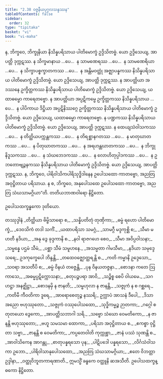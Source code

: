 ```yaml
---
title: "2.38 ဝဇ္ဇနီယပုဂ္ဂလသန္ဒဿန"
tableOfContents: false
sidebar:
  order: 32
type: "tipitaka"
basket: "vi"
book: "vi-maha"
---
```



<DynamicBreadcrumb />

<Division number="183" book="vi-maha">

<Paragraph number="797" book="vi-maha">
န, ဘိက္ခဝေ, ဘိက္ခုနိယာ နိသိန္နပရိသာယ ပါတိမောက္ခံ ဥဒ္ဒိသိတဗ္ဗံ. ယော ဥဒ္ဒိသေယျ, အာပတ္တိ ဒုက္ကဋဿ. န သိက္ခမာနာယ …ပေ…  န သာမဏေရဿ …ပေ…  န သာမဏေရိယာ …ပေ…  န သိက္ခာပစ္စက္ခာတကဿ …ပေ…  န အန္တိမဝတ္ထုံ အဇ္ဈာပန္နကဿ နိသိန္နပရိသာယ ပါတိမောက္ခံ ဥဒ္ဒိသိတဗ္ဗံ. ယော ဥဒ္ဒိသေယျ, အာပတ္တိ ဒုက္ကဋဿ.
</Paragraph>

<Paragraph number="798" book="vi-maha">
န အာပတ္တိယာ အဒဿနေ ဥက္ခိတ္တကဿ နိသိန္နပရိသာယ ပါတိမောက္ခံ ဥဒ္ဒိသိတဗ္ဗံ. ယော ဥဒ္ဒိသေယျ, ယထာဓမ္မော ကာရေတဗ္ဗော. န အာပတ္တိယာ အပ္ပဋိကမ္မေ ဥက္ခိတ္တကဿ နိသိန္နပရိသာယ …ပေ…  န ပါပိကာယ ဒိဋ္ဌိယာ အပ္ပဋိနိဿဂ္ဂေ ဥက္ခိတ္တကဿ နိသိန္နပရိသာယ ပါတိမောက္ခံ ဥဒ္ဒိသိတဗ္ဗံ. ယော ဥဒ္ဒိသေယျ, ယထာဓမ္မော ကာရေတဗ္ဗော.
</Paragraph>

<Paragraph number="799" book="vi-maha">
န ပဏ္ဍကဿ နိသိန္နပရိသာယ ပါတိမောက္ခံ ဥဒ္ဒိသိတဗ္ဗံ. ယော ဥဒ္ဒိသေယျ, အာပတ္တိ ဒုက္ကဋဿ. န ထေယျသံဝါသကဿ …ပေ…  န တိတ္ထိယပက္ကန္တကဿ …ပေ…  န တိရစ္ဆာနဂတဿ …ပေ…  န မာတုဃာတကဿ …ပေ…  န ပိတုဃာတကဿ …ပေ…  န အရဟန္တဃာတကဿ …ပေ…  န ဘိက္ခုနိဒူသကဿ …ပေ…  န သံဃဘေဒကဿ …ပေ…  န လောဟိတုပ္ပါဒကဿ …ပေ…  န ဥဘတောဗျဉ္ဇနကဿ နိသိန္နပရိသာယ ပါတိမောက္ခံ ဥဒ္ဒိသိတဗ္ဗံ. ယော ဥဒ္ဒိသေယျ, အာပတ္တိ ဒုက္ကဋဿ.
</Paragraph>

<Paragraph number="800" book="vi-maha">
န, ဘိက္ခဝေ, ပါရိဝါသိကပါရိသုဒ္ဓိဒါနေန ဥပေါသထော ကာတဗ္ဗော, အညတြ အဝုဋ္ဌိတာယ ပရိသာယ. န စ, ဘိက္ခဝေ, အနုပေါသထေ ဥပေါသထော ကာတဗ္ဗော, အညတြ သံဃသာမဂ္ဂိယာ”တိ.

</Paragraph>
</Division>

<Paragraph number="801" type="center" book="vi-maha">
တတိယဘာဏဝါရော နိဋ္ဌိတော.

  
ဥပေါသထက္ခန္ဓကော ဒုတိယော.



</Paragraph>

<Paragraph number="802" type="center" book="vi-maha">
တဿုဒ္ဒါနံ


</Paragraph>

<Paragraph number="803" type="verses" book="vi-maha">
_တိတ္ထိယာ ဗိမ္ဗိသာရော စ,_  
_သန္နိပတိတုံ တုဏှိကာ;_  
_ဓမ္မံ ရဟော ပါတိမောက္ခံ,_  
_ဒေဝသိကံ တဒါ သကိံ._  

</Paragraph>

<Paragraph number="804" type="verses" book="vi-maha">
_ယထာပရိသာ သမဂ္ဂံ,_  
_သာမဂ္ဂီ မဒ္ဒကုစ္ဆိ စ;_  
_သီမာ မဟတီ နဒိယာ,_  
_အနု ဒွေ ခုဒ္ဒကာနိ စ._  

</Paragraph>

<Paragraph number="805" type="verses" book="vi-maha">
_နဝါ ရာဇဂဟေ စေဝ,_  
_သီမာ အဝိပ္ပဝါသနာ;_  
_သမ္မန္နေ ပဌမံ သီမံ,_  
_ပစ္ဆာ သီမံ သမူဟနေ._  

</Paragraph>

<Paragraph number="806" type="verses" book="vi-maha">
_အသမ္မတာ ဂါမသီမာ,_  
_နဒိယာ သမုဒ္ဒေ သရေ;_  
ဥဒကုက္ခေပေါ ဘိန္ဒန္တိ,_  
_တထေဝဇ္ဈောတ္ထရန္တိ စ._  

</Paragraph>

<Paragraph number="807" type="verses" book="vi-maha">
_ကတိ ကမ္မာနိ ဥဒ္ဒေသော,_  
_သဝရာ အသတီပိ စ;_  
_ဓမ္မံ ဝိနယံ တဇ္ဇေန္တိ,_  
_ပုန ဝိနယတဇ္ဇနာ._  

</Paragraph>

<Paragraph number="808" type="verses" book="vi-maha">
_စောဒနာ ကတေ ဩကာသေ,_  
_အဓမ္မပ္ပဋိက္ကောသနာ;_  
_စတုပဉ္စပရာ အာဝိ,_  
_သဉ္စိစ္စ စေပိ ဝါယမေ._  

</Paragraph>

<Paragraph number="809" type="verses" book="vi-maha">
_သဂဟဋ္ဌာ အနဇ္ဈိဋ္ဌာ,_  
_စောဒနမှိ န ဇာနတိ;_  
_သမ္ဗဟုလာ န ဇာနန္တိ,_  
_သဇ္ဇုကံ န စ ဂစ္ဆရေ._  

</Paragraph>

<Paragraph number="810" type="verses" book="vi-maha">
_ကတိမီ ကီဝတိကာ ဒူရေ,_  
_အာရောစေတုဉ္စ နဿရိ;_  
ဥက္လာပံ အာသနံ ဒီပေါ,_  
_ဒိသာ အညော ဗဟုဿုတော._  

</Paragraph>

<Paragraph number="811" type="verses" book="vi-maha">
_သဇ္ဇုကံ ဝဿုပေါသထော,_  
_သုဒ္ဓိကမ္မဉ္စ ဉာတကာ;_  
_ဂဂ္ဂေါ စတုတယော ဒွေကော,_  
_အာပတ္တိသဘာဂါ သရိ._  

</Paragraph>

<Paragraph number="812" type="verses" book="vi-maha">
_သဗ္ဗော သံဃော ဝေမတိကော,_  
_န ဇာနန္တိ ဗဟုဿုတော;_  
_ဗဟူ သမသမာ ထောကာ,_  
_ပရိသာ အဝုဋ္ဌိတာယ စ._  

</Paragraph>

<Paragraph number="813" type="verses" book="vi-maha">
_ဧကစ္စာ ဝုဋ္ဌိတာ သဗ္ဗာ,_  
_ဇာနန္တိ စ ဝေမတိကာ;_  
_ကပ္ပတေဝါတိ ကုက္ကုစ္စာ,_  
_ဇာနံ ပဿံ သုဏန္တိ စ._  

</Paragraph>

<Paragraph number="814" type="verses" book="vi-maha">
_အာဝါသိကေန အာဂန္တု,_  
_စာတုပန္နရသော ပုန;_  
_ပါဋိပဒေါ ပန္နရသော,_  
_လိင်္ဂသံဝါသကာ ဥဘော._  

</Paragraph>

<Paragraph number="815" type="verses" book="vi-maha">
_ပါရိဝါသာနုပေါသထော,_  
_အညတြ သံဃသာမဂ္ဂိယာ;_  
_ဧတေ ဝိဘတ္တာ ဥဒ္ဒါနာ,_  
_ဝတ္ထုဝိဘူတကာရဏာတိ._  


</Paragraph>

<Paragraph number="816" type="center" book="vi-maha">
ဣမသ္မိံ ခန္ဓကေ ဝတ္ထူနိ ဆအသီတိ.



</Paragraph>

<Paragraph number="817" type="center" book="vi-maha">
ဥပေါသထက္ခန္ဓကော နိဋ္ဌိတော.
</Paragraph>